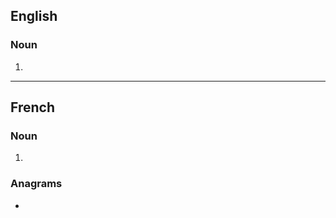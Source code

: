 ==English==

===Noun===
{{head|en|noun plural form}}

# {{plural of|vitrine|lang=en}}

----

==French==

===Noun===
{{head|fr|noun plural form|g=f}}

# {{plural of|vitrine|lang=fr}}

===Anagrams===
* {{l|fr|investir}}
